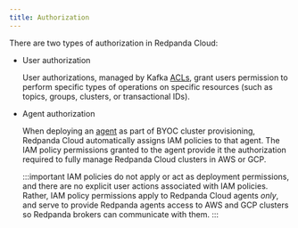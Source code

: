 ```yaml
---
title: Authorization
---
```


<head>
    <meta name="title" content="Redpanda Cloud Authorization  | Redpanda Docs"/>
    <meta name="description" content="Learn how Redpanda Cloud uses IAM roles for authorization."/>
    <link rel="canonical" href="https://docs.redpanda.com/docs/deploy/deployment-option/cloud/security/authorization/" />
</head>

There are two types of authorization in Redpanda Cloud:

- User authorization

  User authorizations, managed by Kafka [ACLs](../../../../../../manage/security/authorization#acls),
  grant users permission to perform specific types of operations on specific
  resources (such as topics, groups, clusters, or transactional IDs).

- Agent authorization

  When deploying an [agent](../../../cloud-overview#agent) as part of BYOC cluster
  provisioning, Redpanda Cloud automatically assigns IAM policies to that agent.
  The IAM policy permissions granted to the agent provide it the authorization
  required to fully manage Redpanda Cloud clusters in AWS or GCP.

  :::important
  IAM policies do not apply or act as deployment permissions, and there are no
  explicit user actions associated with IAM policies. Rather, IAM policy
  permissions apply to Redpanda Cloud agents _only_, and serve to provide Redpanda
  agents access to AWS and GCP clusters so Redpanda brokers can communicate
  with them.
  :::
